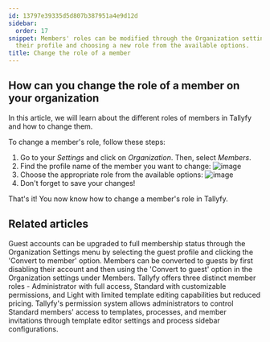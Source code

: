 ```yaml
---
id: 13797e39335d5d807b387951a4e9d12d
sidebar:
  order: 17
snippet: Members' roles can be modified through the Organization settings by selecting
  their profile and choosing a new role from the available options.
title: Change the role of a member
---
```


## How can you change the role of a member on your organization

In this article, we will learn about the different roles of members in Tallyfy and how to change them.

To change a member's role, follow these steps:

1. Go to your _Settings_ and click on _Organization_. Then, select _Members_.
2. Find the profile name of the member you want to change: ![image](https://screenshots.tallyfy.com/tallyfy%2Fpro%2Fdesktop-light-select-member.png)
3. Choose the appropriate role from the available options: ![image](https://screenshots.tallyfy.com/tallyfy%2Fpro%2Fdesktop-light-change-user-permissions.png)
4. Don't forget to save your changes!

That's it! You now know how to change a member's role in Tallyfy.


## Related articles
<CardGrid>
<LinkTitleCard header="<b>Guests > Convert a guest into a member</b>" href="/products/pro/documenting/guests/convert_guest_into_member/" > Guest accounts can be upgraded to full membership status through the Organization Settings menu by selecting the guest profile and clicking the 'Convert to member' option. </LinkTitleCard>
<LinkTitleCard header="<b>Members > Convert a member to a guest</b>" href="/products/pro/documenting/members/convert-member-to-guest/" > Members can be converted to guests by first disabling their account and then using the 'Convert to guest' option in the Organization settings under Members. </LinkTitleCard>
<LinkTitleCard header="<b>Documenting > Members</b>" href="/products/pro/documenting/members/" > Tallyfy offers three distinct member roles - Administrator with full access, Standard with customizable permissions, and Light with limited template editing capabilities but reduced pricing. </LinkTitleCard>
<LinkTitleCard header="<b>Members > Manage member permissions</b>" href="/products/pro/documenting/members/how-do-i-manage-member-permissions-in-tallyfy/" > Tallyfy's permission system allows administrators to control Standard members' access to templates, processes, and member invitations through template editor settings and process sidebar configurations. </LinkTitleCard>
</CardGrid>